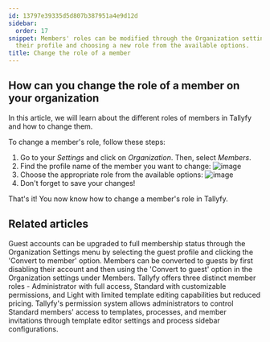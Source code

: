 ```yaml
---
id: 13797e39335d5d807b387951a4e9d12d
sidebar:
  order: 17
snippet: Members' roles can be modified through the Organization settings by selecting
  their profile and choosing a new role from the available options.
title: Change the role of a member
---
```


## How can you change the role of a member on your organization

In this article, we will learn about the different roles of members in Tallyfy and how to change them.

To change a member's role, follow these steps:

1. Go to your _Settings_ and click on _Organization_. Then, select _Members_.
2. Find the profile name of the member you want to change: ![image](https://screenshots.tallyfy.com/tallyfy%2Fpro%2Fdesktop-light-select-member.png)
3. Choose the appropriate role from the available options: ![image](https://screenshots.tallyfy.com/tallyfy%2Fpro%2Fdesktop-light-change-user-permissions.png)
4. Don't forget to save your changes!

That's it! You now know how to change a member's role in Tallyfy.


## Related articles
<CardGrid>
<LinkTitleCard header="<b>Guests > Convert a guest into a member</b>" href="/products/pro/documenting/guests/convert_guest_into_member/" > Guest accounts can be upgraded to full membership status through the Organization Settings menu by selecting the guest profile and clicking the 'Convert to member' option. </LinkTitleCard>
<LinkTitleCard header="<b>Members > Convert a member to a guest</b>" href="/products/pro/documenting/members/convert-member-to-guest/" > Members can be converted to guests by first disabling their account and then using the 'Convert to guest' option in the Organization settings under Members. </LinkTitleCard>
<LinkTitleCard header="<b>Documenting > Members</b>" href="/products/pro/documenting/members/" > Tallyfy offers three distinct member roles - Administrator with full access, Standard with customizable permissions, and Light with limited template editing capabilities but reduced pricing. </LinkTitleCard>
<LinkTitleCard header="<b>Members > Manage member permissions</b>" href="/products/pro/documenting/members/how-do-i-manage-member-permissions-in-tallyfy/" > Tallyfy's permission system allows administrators to control Standard members' access to templates, processes, and member invitations through template editor settings and process sidebar configurations. </LinkTitleCard>
</CardGrid>